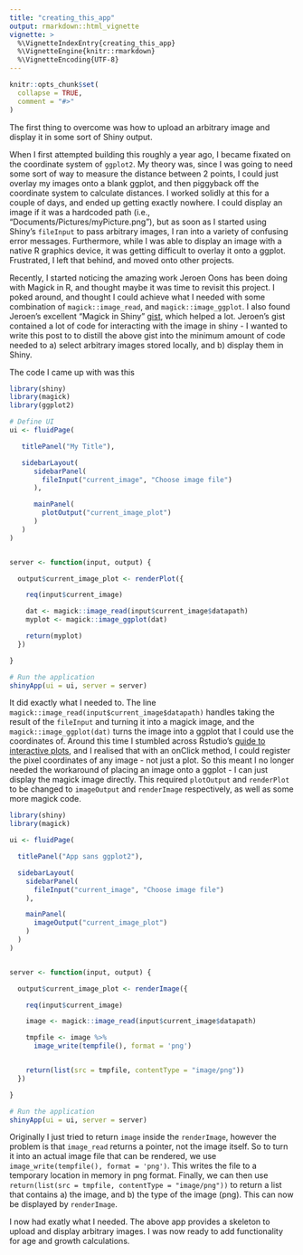 ```yaml
---
title: "creating_this_app"
output: rmarkdown::html_vignette
vignette: >
  %\VignetteIndexEntry{creating_this_app}
  %\VignetteEngine{knitr::rmarkdown}
  %\VignetteEncoding{UTF-8}
---
```


```r
knitr::opts_chunk$set(
  collapse = TRUE,
  comment = "#>"
)
```

The first thing to overcome was how to upload an arbitrary image and display it in some sort of Shiny output.

When I first attempted building this roughly a year ago, I became fixated on the coordinate system of `ggplot2`. My theory was, since I was going to need some sort of way to measure the distance between 2 points, I could just overlay my images onto a blank ggplot, and then piggyback off the coordinate system to calculate distances. I worked solidly at this for a couple of days, and ended up getting exactly nowhere. I could display an image if it was a hardcoded path (i.e., "Documents/Pictures/myPicture.png"), but as soon as I started using Shiny's `fileInput` to pass arbitrary images, I ran into a variety of confusing error messages. Furthermore, while I was able to display an image with a native R graphics device, it was getting difficult to overlay it onto a ggplot. Frustrated, I left that behind, and moved onto other projects.

Recently, I started noticing the amazing work Jeroen Oons has been doing with Magick in R, and thought maybe it was time to revisit this project. I poked around, and thought I could achieve what I needed with some combination of `magick::image_read`, and `magick::image_ggplot`. I also found Jeroen's excellent "Magick in Shiny" [gist](https://gist.github.com/jeroen/bd1d0a30e7184a5320695ee2bda12c70), which helped a lot. Jeroen's gist contained a lot of code for interacting with the image in shiny - I wanted to write this post to to distill the above gist into the minimum amount of code needed to a) select arbitrary images stored locally, and b) display them in Shiny. 

The code I came up with was this

```r
library(shiny)
library(magick)
library(ggplot2)

# Define UI 
ui <- fluidPage(

   titlePanel("My Title"),

   sidebarLayout(
      sidebarPanel(
        fileInput("current_image", "Choose image file")
      ),

      mainPanel(
        plotOutput("current_image_plot")
      )
   )
)


server <- function(input, output) {

  output$current_image_plot <- renderPlot({

    req(input$current_image)

    dat <- magick::image_read(input$current_image$datapath)
    myplot <- magick::image_ggplot(dat)

    return(myplot)
  })

}

# Run the application
shinyApp(ui = ui, server = server)
```

It did exactly what I needed to. The line `magick::image_read(input$current_image$datapath)` handles taking the result of the `fileInput` and turning it into a magick image, and the `magick::image_ggplot(dat)` turns the image into a ggplot that I could use the coordinates of. 
Around this time I stumbled across Rstudio's [guide to interactive plots](https://shiny.rstudio.com/articles/plot-interaction-advanced.html), and I realised that with an onClick method, I could register the pixel coordinates of any image - not just a plot. So this meant I no longer needed the workaround of placing an image onto a ggplot - I can just display the magick image directly. This required `plotOutput` and `renderPlot` to be changed to `imageOutput` and `renderImage` respectively, as well as some more magick code. 

```r
library(shiny)
library(magick)

ui <- fluidPage(

  titlePanel("App sans ggplot2"),

  sidebarLayout(
    sidebarPanel(
      fileInput("current_image", "Choose image file")
    ),

    mainPanel(
      imageOutput("current_image_plot")
    )
  )
)


server <- function(input, output) {

  output$current_image_plot <- renderImage({

    req(input$current_image)

    image <- magick::image_read(input$current_image$datapath)

    tmpfile <- image %>%
      image_write(tempfile(), format = 'png')


    return(list(src = tmpfile, contentType = "image/png"))
  })

}

# Run the application
shinyApp(ui = ui, server = server)

```

Originally I just tried to return `image` inside the `renderImage`, however the problem is that `image_read` returns a pointer, not the image itself. So to turn it into an actual image file that can be rendered, we use `image_write(tempfile(), format = 'png')`. This writes the file to a temporary location in memory in png format. Finally, we can then use `return(list(src = tmpfile, contentType = "image/png"))` to return a list that contains a) the image, and b) the type of the image (png). This can now be displayed by `renderImage`. 

I now had exatly what I needed. The above app provides a skeleton to upload and display arbitrary images. I was now ready to add functionality for age and growth calculations. 
